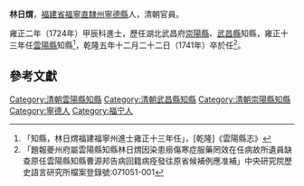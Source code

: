 '''林日煟'''{{BD|？年||1741年|||}}，[[福建省|福建省]][[福寧直隸州|福寧直隸州]][[寧德縣|寧德縣]]人，清朝官員。

雍正二年（1724年）甲辰科進士，歷任湖北武昌府[[崇陽縣|崇陽縣]]、[[武昌縣|武昌縣]]知縣，雍正十三年任[[雲陽縣|雲陽縣]]知縣<ref>「知縣，林日煟福建福寧州進士雍正十三年任」，[乾隆]《雲陽縣志》</ref>，乾隆五年十二月二十二日（1741年）卒於任<ref>「題報夔州府屬雲陽縣知縣林日煟因染患癆傷寒症服藥罔效在任病故所遺員缺查原任雲陽縣知縣曹源邦告病回籍病痊發往原省候補例應准補」中央研究院歷史語言研究所檔案登錄號:071051-001</ref>。

==參考文獻==
{{reflist}}
{{清朝人物小作品}}
{{雍正二年甲辰科殿試金榜}}
{{DEFAULTSORT:Lin林}}
[[Category:清朝雲陽縣知縣|Category:清朝雲陽縣知縣]]
[[Category:清朝武昌縣知縣|Category:清朝武昌縣知縣]]
[[Category:清朝崇陽縣知縣|Category:清朝崇陽縣知縣]]
[[Category:寧德人|Category:寧德人]]
[[Category:福宁人|Category:福宁人]]